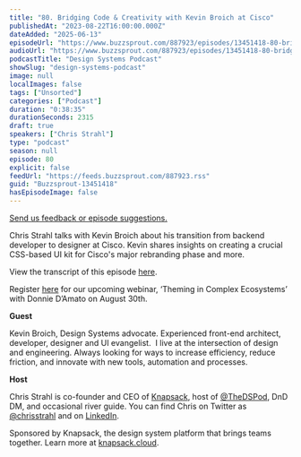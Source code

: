 ```yaml
---
title: "80. Bridging Code & Creativity with Kevin Broich at Cisco"
publishedAt: "2023-08-22T16:00:00.000Z"
dateAdded: "2025-06-13"
episodeUrl: "https://www.buzzsprout.com/887923/episodes/13451418-80-bridging-code-creativity-with-kevin-broich-at-cisco.mp3"
audioUrl: "https://www.buzzsprout.com/887923/episodes/13451418-80-bridging-code-creativity-with-kevin-broich-at-cisco.mp3"
podcastTitle: "Design Systems Podcast"
showSlug: "design-systems-podcast"
image: null
localImages: false
tags: ["Unsorted"]
categories: ["Podcast"]
duration: "0:38:35"
durationSeconds: 2315
draft: true
speakers: ["Chris Strahl"]
type: "podcast"
season: null
episode: 80
explicit: false
feedUrl: "https://feeds.buzzsprout.com/887923.rss"
guid: "Buzzsprout-13451418"
hasEpisodeImage: false
---
```

[Send us feedback or episode suggestions.](https://www.buzzsprout.com/twilio/text_messages/887923/open_sms)

Chris Strahl talks with Kevin Broich about his transition from backend developer to designer at Cisco. Kevin shares insights on creating a crucial CSS-based UI kit for Cisco's major rebranding phase and more.

View the transcript of this episode [here](https://docs.google.com/document/d/10oQ4otrvT9Cr6kAc1CFMmVPq-MO2JP5N/edit).

Register [here](https://knapsack-cloud.zoom.us/webinar/register/WN_mT0yPVrNSXOKRH8xrW8ZMg) for our upcoming webinar, ‘Theming in Complex Ecosystems’ with Donnie D’Amato on August 30th. 

**Guest**

Kevin Broich, Design Systems advocate. Experienced front-end architect, developer, designer and UI evangelist.  I live at the intersection of design and engineering. Always looking for ways to increase efficiency, reduce friction, and innovate with new tools, automation and processes.

**Host**

Chris Strahl is co-founder and CEO of [Knapsack](https://www.knapsack.cloud/), host of [@TheDSPod](https://twitter.com/thedspod), DnD DM, and occasional river guide. You can find Chris on Twitter as [@chrisstrahl](https://twitter.com/chrisstrahl) and on [LinkedIn](https://www.linkedin.com/in/chrisstrahl/).

Sponsored by Knapsack, the design system platform that brings teams together. Learn more at [knapsack.cloud](https://www.knapsack.cloud/?utm_source=podcast).
